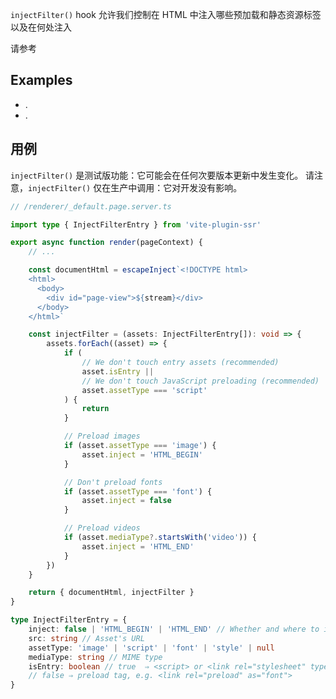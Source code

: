 
`injectFilter()` hook 允许我们控制在 HTML 中注入哪些预加载和静态资源标签以及在何处注入

请参考 <Link href="/preload" />

## Examples

- <Link href='/examples/custom-preload/renderer/_default.page.server.tsx' />.
- <Link href='/test/preload/renderer/_default.page.server.tsx' />.

## 用例

<Note type='warning'>`injectFilter()` 是测试版功能：它可能会在任何次要版本更新中发生变化。</Note>
<Note type='warning'>请注意，`injectFilter()` 仅在生产中调用：它对开发没有影响。</Note>

```ts
// /renderer/_default.page.server.ts

import type { InjectFilterEntry } from 'vite-plugin-ssr'

export async function render(pageContext) {
	// ...

	const documentHtml = escapeInject`<!DOCTYPE html>
    <html>
      <body>
        <div id="page-view">${stream}</div>
      </body>
    </html>`

	const injectFilter = (assets: InjectFilterEntry[]): void => {
		assets.forEach((asset) => {
			if (
				// We don't touch entry assets (recommended)
				asset.isEntry ||
				// We don't touch JavaScript preloading (recommended)
				asset.assetType === 'script'
			) {
				return
			}

			// Preload images
			if (asset.assetType === 'image') {
				asset.inject = 'HTML_BEGIN'
			}

			// Don't preload fonts
			if (asset.assetType === 'font') {
				asset.inject = false
			}

			// Preload videos
			if (asset.mediaType?.startsWith('video')) {
				asset.inject = 'HTML_END'
			}
		})
	}

	return { documentHtml, injectFilter }
}
```

```ts
type InjectFilterEntry = {
	inject: false | 'HTML_BEGIN' | 'HTML_END' // Whether and where to inject
	src: string // Asset's URL
	assetType: 'image' | 'script' | 'font' | 'style' | null
	mediaType: string // MIME type
	isEntry: boolean // true  ⇒ <script> or <link rel="stylesheet" type="text/css">
	// false ⇒ preload tag, e.g. <link rel="preload" as="font">
}
```
